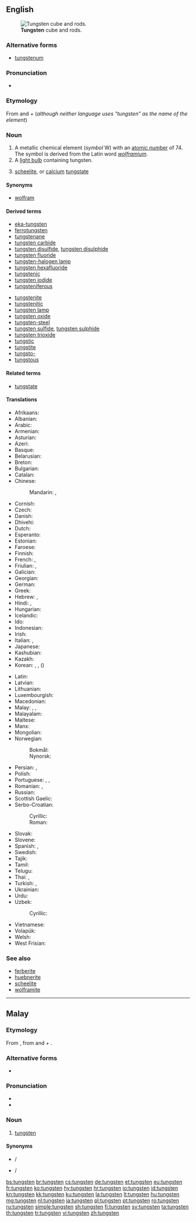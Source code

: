 ==English==
{{wikipedia}}
{{elements|W|tantalum|Ta|rhenium|Re}}
[[File:Wolfram evaporated crystals and 1cm3 cube.jpg|thumb|'''Tungsten''' cube and rods.]]

===Alternative forms===
* [[tungstenum]]

===Pronunciation===
* {{a|US}} {{IPA|/ˈtʌŋstən/|lang=en}}

===Etymology===
From {{etyl|sv|en}} and {{etyl|da|en}} {{term|tung||heavy|lang=da}} + {{term|sten||stone|lang=da}} (''although neither language uses "tungsten" as the name of the element'')

===Noun===
{{en-noun|~}}

# A metallic chemical element (''symbol'' W) with an [[atomic number]] of 74. The symbol is derived from the Latin word ''[[wolframium]]''.
# A [[light bulb]] containing tungsten.
# {{context|mineralogy|lang=en}} [[scheelite]], or [[calcium]] [[tungstate]]

====Synonyms====
* [[wolfram]]

====Derived terms====
{{der-top}}
* [[eka-tungsten]]
* [[ferrotungsten]]
* [[tungstenane]]
* [[tungsten carbide]]
* [[tungsten disulfide]], [[tungsten disulphide]]
* [[tungsten fluoride]]
* [[tungsten-halogen lamp]]
* [[tungsten hexafluoride]]
* [[tungstenic]]
* [[tungsten iodide]]
* [[tungsteniferous]]
{{der-mid}}
* [[tungstenite]]
* [[tungstenitic]]
* [[tungsten lamp]]
* [[tungsten oxide]]
* [[tungsten-steel]]
* [[tungsten sulfide]], [[tungsten sulphide]]
* [[tungsten trioxide]]
* [[tungstic]]
* [[tungstite]]
* [[tungsto-]]
* [[tungstous]]
{{der-bottom}}

====Related terms====
* [[tungstate]]

====Translations====
{{trans-top|chemical element}}
* Afrikaans: {{t|af|wolfram}}
* Albanian: {{t|sq|volfram}}
* Arabic: {{t|ar|تنجستين|m|tr=tongastēn, tunjastīn|sc=Arab}}
* Armenian: {{t|hy|վոլֆրամ|tr=volfram}}
* Asturian: {{t|ast|volframiu|m}}
* Azeri: {{t+|az|volfram}}
* Basque: {{t|eu|wolframioa}}
* Belarusian: {{t|be|вальфрам|m|tr=valʹfrám|sc=Cyrl}}
* Breton: {{t+|br|tungsten}}
* Bulgarian: {{t|bg|волфрам|m|tr=vólfram}}
* Catalan: {{t|ca|tungstè|m}}
* Chinese:
*: Mandarin: {{t+|cmn|鎢|sc=Hani}}, {{t+|cmn|钨|tr=wū|sc=Hani}}
* Cornish: {{t|kw|tungsten}}
* Czech: {{t+|cs|wolfram|m}}
* Danish: {{t|da|wolfram}}
* Dhivehi: {{t-needed|dv}}
* Dutch: {{t+|nl|wolfraam|n}}
* Esperanto: {{t|eo|volframo}}
* Estonian: {{t+|et|volfram}}
* Faroese: {{t|fo|wolfram}}
* Finnish: {{t+|fi|volframi}}
* French: {{t+|fr|tungstène|m}}, {{t+|fr|wolfram|m}}
* Friulian: {{t|fur|tungsten}}, {{t|fur|volframi}}
* Galician: {{t+|gl|volframio|m}}
* Georgian: {{t|ka|ვოლფრამი|sc=Geor}}
* German: {{t+|de|Wolfram|n}}
* Greek: {{t|el|βολφράμιο|n|tr=volfrámio}}
* Hebrew: {{t|he|טונגסט|m|tr=tungstén|sc=Hebr}}, {{t|he|וולפרם|m|tr=volfrám|sc=Hebr}}
* Hindi: {{t|hi|टंगस्टन|tr=ṭaṅgasṭan|sc=Deva}}, {{t|hi|चण्डातु|tr=chandaatu|sc=Deva}}
* Hungarian: {{t+|hu|volfrám}}
* Icelandic: {{t+|is|þungsteinn}}
* Ido: {{t+|io|wolframo}}
* Indonesian: {{t+|id|wolfram}}
* Irish: {{t|ga|tungstan}}
* Italian: {{t+|it|tungsteno|m}}, {{t|it|wolframio|m}}
* Japanese: {{t+|ja|タングステン|tr=tangusuten}}
* Kashubian: {{t|csb|wòlfram}}
* Kazakh: {{t|kk|вольфрам|tr=vol’fram}}
* Korean: {{t+|ko|텅스텐|sc=Kore}}, {{t|ko|볼프람|sc=Kore}}, {{t+|ko|중석|sc=Kore}} ({{t+|ko|重石|sc=Kore}})
{{trans-mid}}
* Latin: {{t+|la|wolframium}}
* Latvian: {{t|lv|volframs|m}}
* Lithuanian: {{t+|lt|volframas|m}}
* Luxembourgish: {{t|lb|Wolfram}}
* Macedonian: {{t|mk|волфрам|m|tr=volfrám|sc=Cyrl}}
* Malay: {{t|ms|siamang}}, {{t|ms|tungsten}}, {{t|ms|wolfram}}
* Malayalam: {{t-needed|ml}}
* Maltese: {{t|mt|tangstinn}}
* Manx: {{t|gv|tungsten}}
* Mongolian: {{t|mn|больфрам|tr=bolʹfrám|sc=Cyrl}}
* Norwegian: 
*: Bokmål: {{t|nb|wolfram|n}}
*: Nynorsk: {{t+|nn|wolfram|n}}
* Persian: {{t+|fa|تنگستن|tr=tangesten|sc=fa-Arab}}, {{t|fa|ولفرام|tr=volfrâm|sc=fa-Arab}}
* Polish: {{t+|pl|wolfram}}
* Portuguese: {{t+|pt|tungstênio|m}}, {{t+|pt|tungsténio|m}}, {{t+|pt|volfrâmio|m}}
* Romanian: {{t+|ro|tungsten|n}}, {{t+|ro|wolfram}}
* Russian: {{t+|ru|вольфрам|m|tr=volʹfrám}}
* Scottish Gaelic: {{t|gd|tungstan}}
* Serbo-Croatian:
*: Cyrillic: {{t|sh|волфрам|m|sc=Cyrl}}
*: Roman: {{t+|sh|volfram|m}}
* Slovak: {{t|sk|wolfram}}
* Slovene: {{t+|sl|volfram}}
* Spanish: {{t+|es|tungsteno|m}}, {{t+|es|wolframio|m}}
* Swedish: {{t+|sv|volfram}}
* Tajik: {{t|tg|вольфрам|tr=volʹfrám|sc=Cyrl}}
* Tamil: {{t|ta|தங்ஸ்தென்|tr=taństen|sc=Taml}}
* Telugu: {{t-needed|te}}
* Thai: {{t|th|ทังสเตน|tr=thangsàten|sc=Thai}}, {{t|th|วุลแฟรม|tr=wulfraem|sc=Thai}}
* Turkish: {{t+|tr|volfram}}, {{t+|tr|tungsten}}
* Ukrainian: {{t|uk|вольфрам|m|tr=volʹfrám|sc=Cyrl}}
* Urdu: {{t-needed|ur}}
* Uzbek: {{t|uz|vol’fram}}
*: Cyrillic: {{t|uz|вольфрам|sc=Cyrl}}
* Vietnamese: {{t|vi|vonfam}}
* Volapük: {{t+|vo|volframin}}
* Welsh: {{t+|cy|twngsten}}
* West Frisian: {{t|fy|wolfraam}}
{{trans-bottom}}

===See also===
* [[ferberite]]
* [[huebnerite]]
* [[scheelite]]
* [[wolframite]]

----

==Malay==
{{wikipedia|lang=ms}}
{{elements|W|tantalum|Ta|renium|Re|lang=ms}}

===Etymology===
From {{etyl|en|ms}} {{term|tungsten|lang=en}}, from {{etyl|sv|ms}} and {{etyl|da|ms}} {{term|tung|lang=da}} + {{term|sten}}.

===Alternative forms===
* {{l|ms|توڠستن|sc=Arab}}

===Pronunciation===
* {{IPA|[tuŋstən]|lang=ms}}
* {{rhymes|stən|ən|lang=ms}}

===Noun===
{{head|ms|noun|Jawi spelling|توڠستن}}

# [[#English|tungsten]] {{gloss|chemical element}}

====Synonyms====
* {{l|ms|siamang}} / {{l|ms|سيامڠ|sc=Arab}}
* {{l|ms|wolfram}} / {{l|ms|وولفرم|sc=Arab}}

[[bs:tungsten]]
[[br:tungsten]]
[[cs:tungsten]]
[[de:tungsten]]
[[et:tungsten]]
[[eu:tungsten]]
[[fr:tungsten]]
[[ko:tungsten]]
[[hy:tungsten]]
[[hr:tungsten]]
[[io:tungsten]]
[[id:tungsten]]
[[kn:tungsten]]
[[kk:tungsten]]
[[ku:tungsten]]
[[la:tungsten]]
[[lt:tungsten]]
[[hu:tungsten]]
[[mg:tungsten]]
[[nl:tungsten]]
[[ja:tungsten]]
[[pl:tungsten]]
[[pt:tungsten]]
[[ro:tungsten]]
[[ru:tungsten]]
[[simple:tungsten]]
[[sh:tungsten]]
[[fi:tungsten]]
[[sv:tungsten]]
[[ta:tungsten]]
[[th:tungsten]]
[[tr:tungsten]]
[[vi:tungsten]]
[[zh:tungsten]]